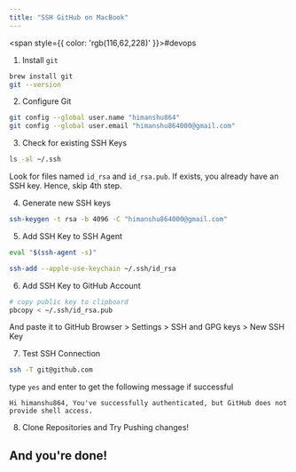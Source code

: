```yaml
---
title: "SSH GitHub on MacBook"
---
```



<span style={{ color: 'rgb(116,62,228)' }}>#devops</span>

1. Install `git`
```bash
brew install git
git --version
```

2. Configure Git
```bash
git config --global user.name "himanshu864"
git config --global user.email "himanshu864000@gmail.com"
```

3. Check for existing SSH Keys
```bash
ls -al ~/.ssh
```
Look for files named `id_rsa` and `id_rsa.pub`. If exists, you already have an SSH key. Hence, skip 4th step.

4. Generate new SSH keys
```bash
ssh-keygen -t rsa -b 4096 -C "himanshu864000@gmail.com"
```

5. Add SSH Key to SSH Agent
```bash
eval "$(ssh-agent -s)"

ssh-add --apple-use-keychain ~/.ssh/id_rsa
```

6. Add SSH Key to GitHub Account
```bash
# copy public key to clipboard
pbcopy < ~/.ssh/id_rsa.pub
```

And paste it to GitHub Browser &gt; Settings &gt; SSH and GPG keys &gt; New SSH Key

7. Test SSH Connection
```bash
ssh -T git@github.com
```

type `yes` and enter to get the following message if successful

	Hi himanshu864, You've successfully authenticated, but GitHub does not provide shell access.

8. Clone Repositories and Try Pushing changes!

## And you're done!
